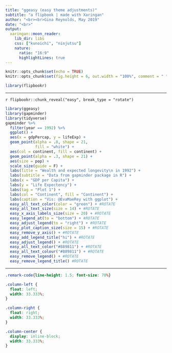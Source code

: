```yaml
---
title: "ggeasy (easy theme adjustments)"
subtitle: "a flipbook | made with Xaringan"
author: "<br><br>Gina Reynolds, May 2019"
date: "<br>"
output:
  xaringan::moon_reader:
    lib_dir: libs
    css: ["kunoichi", "ninjutsu"]
    nature:
      ratio: "16:9"
      highlightLines: true
---
```


```r
knitr::opts_chunk$set(echo = TRUE)
knitr::opts_chunk$set(fig.height = 6, out.width = "100%", comment = " ", cache = F, message = F, warning = F, dpi = 300)

library(flipbookr)
```




---

`r flipbookr::chunk_reveal("easy", break_type = "rotate")`

```r
library(ggeasy)
library(gapminder)
library(tidyverse)
gapminder %>%
  filter(year == 1992) %>%
  ggplot() +
  aes(x = gdpPercap, y = lifeExp) +
  geom_point(alpha = .8, shape = 21, 
             fill = "white") +
  aes(col = continent, fill = continent) +
  geom_point(alpha = .3, shape = 21) +
  aes(size = pop) +
  scale_size(guide = F) +
  labs(title = "Wealth and expected longevity\n in 1992") +
  labs(subtitle = "Data from gapminder package in R") +
  labs(x = "GDP per Capita") +
  labs(y = "Life Expectency") +
  labs(tag = "Plot 1") +
  labs(col = "Continent", fill = "Continent") +
  labs(caption = "Vis: @EvaMaeRey with ggplot") +
  easy_all_text_color(color = "green") + #ROTATE
  easy_all_text_size(size = 14) + #ROTATE
  easy_x_axis_labels_size(size = 20) + #ROTATE
  easy_legend_at(to = "bottom") + #ROTATE
  easy_adjust_legend(to = "right") + #ROTATE
  easy_plot_caption_size(size = 15) + #ROTATE
  easy_remove_y_axis() + #ROTATE
  easy_add_legend_title("hi") + #ROTATE
  easy_adjust_legend() + #ROTATE
  easy_all_text_color("#889811") + #ROTATE
  easy_all_text_colour("#889811") + #ROTATE
  easy_remove_legend() + #ROTATE
  easy_remove_legend_title() #ROTATE
```



---










```css
.remark-code{line-height: 1.5; font-size: 70%}

.column-left {
  float: left;
  width: 33.333%;
}

.column-right {
  float: right;
  width: 33.333%;
}

.column-center {
  display: inline-block;
  width: 33.333%;
}
```


